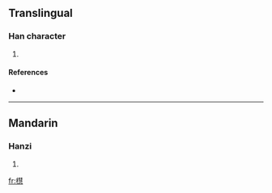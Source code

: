 ==Translingual==

===Han character===
{{Han char|rn=75|rad=木|as=15|sn=19|four=|canj=木手十心 (DQJP)}}

# {{defn|Han|sort=木15}}

====References====
* {{Han ref|kx=0560.140|dkj=15807|hdz=21311.140|uh=6AD8|ud=27352}}

----

==Mandarin==

===Hanzi===
{{cmn-hanzi|pin=[[huì]] ([[hui4]])|wg=hui<sup>4</sup>}}

# {{defn|Mandarin}}

[[fr:櫘]]